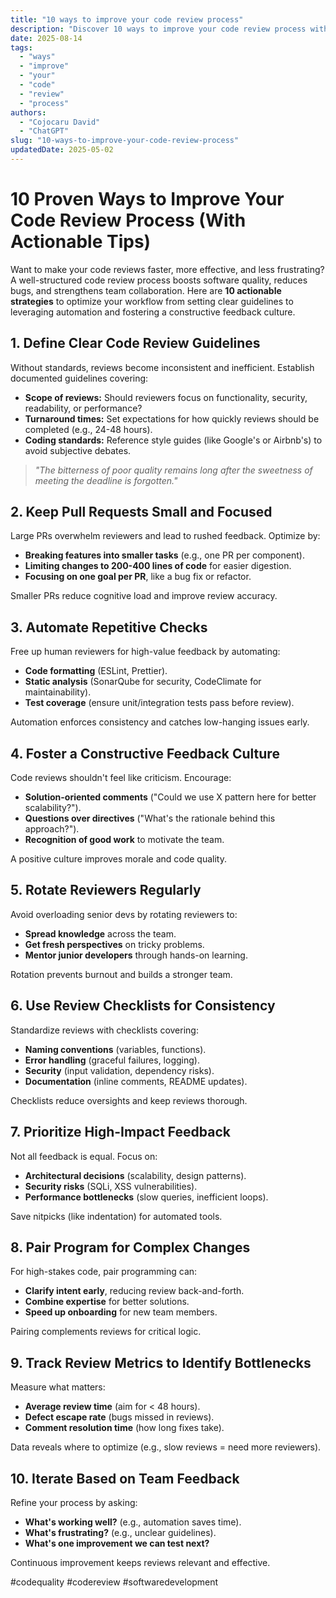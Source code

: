 ```yaml
---
title: "10 ways to improve your code review process"
description: "Discover 10 ways to improve your code review process with this in-depth guide, providing actionable insights and practical tips to boost your knowledge and results."
date: 2025-08-14
tags:
  - "ways"
  - "improve"
  - "your"
  - "code"
  - "review"
  - "process"
authors:
  - "Cojocaru David"
  - "ChatGPT"
slug: "10-ways-to-improve-your-code-review-process"
updatedDate: 2025-05-02
---
```


# 10 Proven Ways to Improve Your Code Review Process (With Actionable Tips)  

Want to make your code reviews faster, more effective, and less frustrating? A well-structured code review process boosts software quality, reduces bugs, and strengthens team collaboration. Here are **10 actionable strategies** to optimize your workflow from setting clear guidelines to leveraging automation and fostering a constructive feedback culture.  

## 1. Define Clear Code Review Guidelines  

Without standards, reviews become inconsistent and inefficient. Establish documented guidelines covering:  

- **Scope of reviews:** Should reviewers focus on functionality, security, readability, or performance?  
- **Turnaround times:** Set expectations for how quickly reviews should be completed (e.g., 24-48 hours).  
- **Coding standards:** Reference style guides (like Google's or Airbnb's) to avoid subjective debates.  

> _"The bitterness of poor quality remains long after the sweetness of meeting the deadline is forgotten."_  

## 2. Keep Pull Requests Small and Focused  

Large PRs overwhelm reviewers and lead to rushed feedback. Optimize by:  

- **Breaking features into smaller tasks** (e.g., one PR per component).  
- **Limiting changes to 200-400 lines of code** for easier digestion.  
- **Focusing on one goal per PR**, like a bug fix or refactor.  

Smaller PRs reduce cognitive load and improve review accuracy.  

## 3. Automate Repetitive Checks  

Free up human reviewers for high-value feedback by automating:  

- **Code formatting** (ESLint, Prettier).  
- **Static analysis** (SonarQube for security, CodeClimate for maintainability).  
- **Test coverage** (ensure unit/integration tests pass before review).  

Automation enforces consistency and catches low-hanging issues early.  

## 4. Foster a Constructive Feedback Culture  

Code reviews shouldn't feel like criticism. Encourage:  

- **Solution-oriented comments** ("Could we use X pattern here for better scalability?").  
- **Questions over directives** ("What's the rationale behind this approach?").  
- **Recognition of good work** to motivate the team.  

A positive culture improves morale and code quality.  

## 5. Rotate Reviewers Regularly  

Avoid overloading senior devs by rotating reviewers to:  

- **Spread knowledge** across the team.  
- **Get fresh perspectives** on tricky problems.  
- **Mentor junior developers** through hands-on learning.  

Rotation prevents burnout and builds a stronger team.  

## 6. Use Review Checklists for Consistency  

Standardize reviews with checklists covering:  

- **Naming conventions** (variables, functions).  
- **Error handling** (graceful failures, logging).  
- **Security** (input validation, dependency risks).  
- **Documentation** (inline comments, README updates).  

Checklists reduce oversights and keep reviews thorough.  

## 7. Prioritize High-Impact Feedback  

Not all feedback is equal. Focus on:  

- **Architectural decisions** (scalability, design patterns).  
- **Security risks** (SQLi, XSS vulnerabilities).  
- **Performance bottlenecks** (slow queries, inefficient loops).  

Save nitpicks (like indentation) for automated tools.  

## 8. Pair Program for Complex Changes  

For high-stakes code, pair programming can:  

- **Clarify intent early**, reducing review back-and-forth.  
- **Combine expertise** for better solutions.  
- **Speed up onboarding** for new team members.  

Pairing complements reviews for critical logic.  

## 9. Track Review Metrics to Identify Bottlenecks  

Measure what matters:  

- **Average review time** (aim for < 48 hours).  
- **Defect escape rate** (bugs missed in reviews).  
- **Comment resolution time** (how long fixes take).  

Data reveals where to optimize (e.g., slow reviews = need more reviewers).  

## 10. Iterate Based on Team Feedback  

Refine your process by asking:  

- **What's working well?** (e.g., automation saves time).  
- **What's frustrating?** (e.g., unclear guidelines).  
- **What's one improvement we can test next?**  

Continuous improvement keeps reviews relevant and effective.  

#codequality #codereview #softwaredevelopment